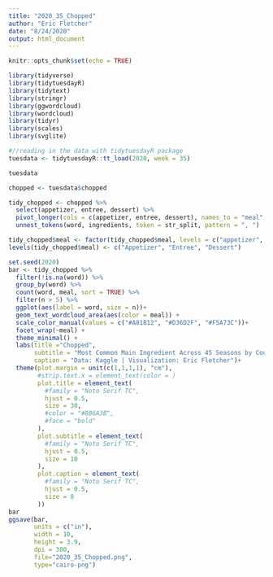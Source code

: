 ```yaml
---
title: "2020_35_Chopped"
author: "Eric Fletcher"
date: "8/24/2020"
output: html_document
---
```


```r
knitr::opts_chunk$set(echo = TRUE)
```

```r
library(tidyverse)
library(tidytuesdayR)
library(tidytext)
library(stringr)
library(ggwordcloud)
library(wordcloud)
library(tidyr)
library(scales)
library(svglite)
```

```r
#//reading in the data with tidytuesdayR package
tuesdata <- tidytuesdayR::tt_load(2020, week = 35)

tuesdata

chopped <- tuesdata$chopped
```

```r
tidy_chopped <- chopped %>% 
  select(appetizer, entree, dessert) %>% 
  pivot_longer(cols = c(appetizer, entree, dessert), names_to = "meal", values_to = "ingredients") %>% 
  unnest_tokens(word, ingredients, token = str_split, pattern = ", ")

tidy_chopped$meal <- factor(tidy_chopped$meal, levels = c("appetizer", "entree", "dessert"))
levels(tidy_chopped$meal) <- c("Appetizer", "Entree", "Dessert")

set.seed(2020)
bar <- tidy_chopped %>%
  filter(!is.na(word)) %>% 
  group_by(word) %>% 
  count(word, meal, sort = TRUE) %>% 
  filter(n > 5) %>% 
  ggplot(aes(label = word, size = n))+
  geom_text_wordcloud_area(aes(color = meal)) +
  scale_color_manual(values = c("#A81812", "#D36D2F", "#F5A73C"))+
  facet_wrap(~meal) +
  theme_minimal() +
  labs(title ="Chopped",
       subtitle = "Most Common Main Ingredient Across 45 Seasons by Course",
       caption = "Data: Kaggle | Visualization: Eric Fletcher")+
  theme(plot.margin = unit(c(1,1,1,1), "cm"),
        #strip.text.x = element_text(color = )
        plot.title = element_text(
          #family = "Noto Serif TC",
          hjust = 0.5,
          size = 30,
          #color = "#8B6A3B",
          #face = "bold"
        ),
        plot.subtitle = element_text(
          #family = "Noto Serif TC",
          hjust = 0.5,
          size = 10
        ),
        plot.caption = element_text(
          #family = "Noto Serif TC",
          hjust = 0.5,
          size = 8
        ))
bar
ggsave(bar, 
       units = c("in"),
       width = 10,
       height = 3.9,
       dpi = 300, 
       file="2020_35_Chopped.png", 
       type="cairo-png")

```
